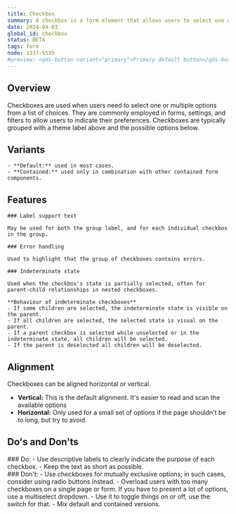 ```yaml
---
title: Checkbox
summary: A checkbox is a form element that allows users to select one or multiple options from a list.
date: 2024-04-03
global_id: checkbox
status: BETA
tags: form
node: 1337-5535
#preview: <gds-button variant="primary">Primary default button</gds-button>
---
```


## Overview

Checkboxes are used when users need to select one or multiple options from a list of choices. They are commonly employed in forms, settings, and filters to allow users to indicate their preferences.
Checkboxes are typically grouped with a theme label above and the possible options below.


## Variants
	- **Default:** used in most cases.
	- **Contained:** used only in combination with other contained form components.

<Grid columns={2} gapInline="small">
  <Figma node="1337-5540" caption="Default variant of checkbox" />
  <Figma node="1337-5542" caption="Contained variant of checkbox" />
</Grid>


## Features

<Grid columns={2} gapInline="small">
  <div>

    ### Label support text
    
    May be used for both the group label, and for each individual checkbox in the group.
  </div>
  <Figma node="1337-6156" caption="Checkbox with an extra description for the label" />
</Grid>

<Grid columns={2} gapInline="small">
  <div>
    
    ### Error handling
    
    Used to highlight that the group of checkboxes contains errors.
  </div>
  <Figma node="1337-6177" caption="Checkbox containing errors" />
</Grid>

<Grid columns={2} gapInline="small">
  <div>
    
    ### Indeterminate state
    
    Used when the checkbox's state is partially selected, often for parent-child relationships in nested checkboxes.
    
    **Behaviour of indeterminate checkboxes**
    - If some children are selected, the indeterminate state is visible on the parent.
    - If all children are selected, the selected state is visual on the parent.
    - If a parent checkbox is selected while unselected or in the indeterminate state, all children will be selected.
    - If the parent is deselected all children will be deselected.
  </div>
  <Figma node="1337-6288" caption="Nested checkboxes with a indeterminate parent" />
</Grid>






## Alignment
Checkboxes can be aligned horizontal or vertical.

- **Vertical:** This is the default alignment. It's easier to read and scan the available options
- **Horizontal:** Only used for a small set of options if the page shouldn't be to long, but try to avoid.
	
<Grid columns={2} gapInline="small">
  <Figma node="1337-6517" caption="Vertical alignment – preferred" />
  <Figma node="1337-6580" caption="Horizontal alignment" />
</Grid>


## Do's and Don'ts

<Grid columns={2} gapInline="small">
<div>
  ### Do:
    - Use descriptive labels to clearly indicate the purpose of each checkbox.
    - Keep the text as short as possible.
</div>
<div>
  ### Don't:
    - Use checkboxes for mutually exclusive options; in such cases, consider using radio buttons instead.
    - Overload users with too many checkboxes on a single page or form. If you have to present a lot of options, use a multiselect dropdown.
    - Use it to toggle things on or off, use the switch for that.
    - Mix default and contained versions.
</div>
</Grid>
